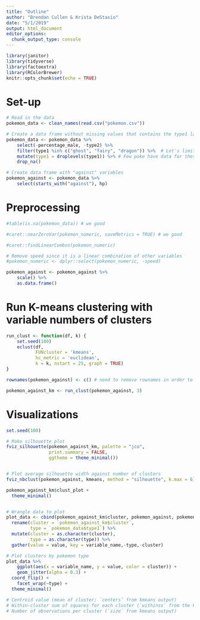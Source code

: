 ```yaml
---
title: "Outline"
author: "Brendan Cullen & Krista DeStasio"
date: "5/1/2019"
output: html_document
editor_options: 
  chunk_output_type: console
---
```


```r
library(janitor) 
library(tidyverse)
library(factoextra)
library(RColorBrewer)
knitr::opts_chunk$set(echo = TRUE)
```

# Set-up
```r
# Read in the data
pokemon_data <- clean_names(read.csv("pokemon.csv")) 

# Create a data frame without missing values that contains the type1 labels
pokemon_data <- pokemon_data %>% 
    select(-percentage_male, -type2) %>%  
    filter(type1 %in% c("ghost", "fairy", "dragon")) %>%  # Let's limit this to a few pokemon
    mutate(type1 = droplevels(type1)) %>% # Few poke have data for these
    drop_na() 

# Create data frame with "against" variables 
pokemon_against <- pokemon_data %>% 
    select(starts_with("against"), hp)
```

# Preprocessing
```r
#table(is.na(pokemon_data)) # we good
```

```r
#caret::nearZeroVar(pokemon_numeric, saveMetrics = TRUE) # we good
```

```r
#caret::findLinearCombos(pokemon_numeric) 

# Remove speed since it is a linear combination of other variables
#pokemon_numeric <- dplyr::select(pokemon_numeric, -speed)
```

```r
pokemon_against <- pokemon_against %>% 
    scale() %>% 
    as.data.frame()
```


# Run K-means clustering with variable numbers of clusters
```r
run_clust <- function(df, k) {
    set.seed(100)
    eclust(df,
           FUNcluster = 'kmeans',
           hc_metric = 'euclidean',
           k = k, nstart = 25, graph = TRUE)
}
```

```r
rownames(pokemon_against) <- c() # need to remove rownames in order to get atomic vector output for cluster membership data

pokemon_against_km <- run_clust(pokemon_against, 3)
```

# Visualizations
```r
set.seed(100)

# Make silhouette plot
fviz_silhouette(pokemon_against_km, palette = "jco", 
                print.summary = FALSE, 
                ggtheme = theme_minimal()) 


# Plot average silhouette width against number of clusters 
fviz_nbclust(pokemon_against, kmeans, method = "silhouette", k.max = 6) + theme_classic()
```


```r
pokemon_against_km$clust_plot + 
  theme_minimal()
```

```r

```

```r
# Wrangle data to plot 
plot_data <- cbind(pokemon_against_km$cluster, pokemon_against, pokemon_data$type1) %>%  
  rename(cluster = `pokemon_against_km$cluster`,
         type = `pokemon_data$type1`) %>%
  mutate(cluster = as.character(cluster),
         type = as.character(type)) %>%
  gather(value = value, key = variable_name,-type,-cluster)

# Plot clusters by pokemon type
plot_data %>% 
    ggplot(aes(x = variable_name, y = value, color = cluster)) +
    geom_jitter(alpha = 0.3) + 
  coord_flip() +
    facet_wrap(~type) +
  theme_minimal()
```


```r
# Centroid value (mean of cluster; `centers` from kmeans output)
# Within-cluster sum of squares for each cluster (`withinss` from the kmeans output)
# Number of observations per cluster (`size` from kmeans output)

```

